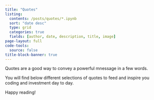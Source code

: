 ```yaml
---
title: "Quotes"
listing:
  contents: /posts/quotes/*.ipynb
  sort: "date desc"
  type: grid
  categories: true
  fields: [author, date, description, title, image]
page-layout: full
code-tools:
  source: false
title-block-banner: true
---
```


Quotes are a good way to convey a powerful mnessage in a few words. 

You will find below different selections of quotes to feed and inspire you coding and investment day to day.

Happy reading!


::: {#sample-listings}
:::